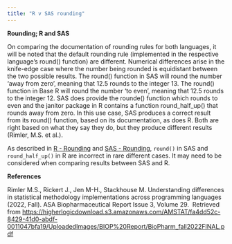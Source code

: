 ```yaml
---
title: "R v SAS rounding"
---
```


**Rounding; R and SAS**

On comparing the documentation of rounding rules for both languages, it will be noted that the default rounding rule (implemented in the respective language's round() function) are different. Numerical differences arise in the knife-edge case where the number being rounded is equidistant between the two possible results. The round() function in SAS will round the number 'away from zero', meaning that 12.5 rounds to the integer 13. The round() function in Base R will round the number 'to even', meaning that 12.5 rounds to the integer 12. SAS does provide the rounde() function which rounds to even and the janitor package in R contains a function round_half_up() that rounds away from zero. In this use case, SAS produces a correct result from its round() function, based on its documentation, as does R. Both are right based on what they say they do, but they produce different results (Rimler, M.S. et al.).

As described in [R - Rounding](../R/rounding.html) and [SAS - Rounding](../SAS/rounding.html), `round()` in SAS and `round_half_up()` in R are incorrect in rare different cases. It may need to be considered when comparing results between SAS and R.


**References**

Rimler M.S., Rickert J., Jen M-H., Stackhouse M. Understanding differences in statistical methodology implementations across programming languages (2022, Fall). ASA Biopharmaceutical Report Issue 3, Volume 29.  Retrieved from <https://higherlogicdownload.s3.amazonaws.com/AMSTAT/fa4dd52c-8429-41d0-abdf-0011047bfa19/UploadedImages/BIOP%20Report/BioPharm_fall2022FINAL.pdf>
